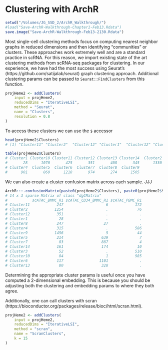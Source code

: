 # Clustering with ArchR

```r
setwd("/Volumes/JG_SSD_2/ArchR_Walkthrough/")
#load("Save-ArchR-Walkthrough-Chapter1-Feb13.Rdata")
save.image("Save-ArchR-Walkthrough-Feb13-2130.Rdata")
```

Most single-cell clustering methods focus on computing nearest neighbor graphs in reduced dimensions and then identifying "communities" or clusters. These approaches work extremely well and are a standard practice in scRNA. For this reason, we import existing state of the art clustering methods from scRNA-seq packages for clustering. In our experience, we have had the most success using Seurat's (https://github.com/satijalab/seurat) graph clustering approach. Additional clustering params can be passed to `Seurat::FindClusters` from this function.

```r
projHeme2 <- addClusters(
	input = projHeme2,
    reducedDims = "IterativeLSI",
    method = "Seurat",
    name = "Clusters",
    resolution = 0.8
)
```

To access these clusters we can use the `$` accessor

```r
head(projHeme2$Clusters)
# [1] "Cluster11" "Cluster2"  "Cluster12" "Cluster1"  "Cluster12" "Cluster8"

table(projHeme2$Clusters)
# Cluster1 Cluster10 Cluster11 Cluster12 Cluster13 Cluster14  Cluster2  Cluster3 
#       28      1070       425       351       408       345      1330       562 
# Cluster4  Cluster5  Cluster6  Cluster7  Cluster8  Cluster9 
#      901       860      1218       974       274      1505
```

We can also create a cluster confusion matrix across each sample. JJJ

```r
ArchR:::.confusionMatrix(paste0(projHeme2$Clusters), paste0(projHeme2$Sample))
# 14 x 3 sparse Matrix of class "dgCMatrix"
#           scATAC_BMMC_R1 scATAC_CD34_BMMC_R1 scATAC_PBMC_R1
# Cluster11            247                   6            172
# Cluster2            1254                   .             76
# Cluster12            351                   .              .
# Cluster1              28                   .              .
# Cluster8             247                  27              .
# Cluster4             315                   .            586
# Cluster9            1456                   5             44
# Cluster5             214                 639              7
# Cluster7              83                 887              4
# Cluster14            161                 174             10
# Cluster3              52                   .            510
# Cluster10             84                   1            985
# Cluster6             117                1101              .
# Cluster13             80                 328              .
```

Determining the appropriate cluster params is useful once you have computed a 2-dimensional embedding. This is because you should be adjusting both the clustering and embedding params to where they both agree. 

Additionally, one can call clusters with scran (https://bioconductor.org/packages/release/bioc/html/scran.html).

```r
projHeme2 <- addClusters(
    input = projHeme2,
    reducedDims = "IterativeLSI",
    method = "scran",
    name = "ScranClusters",
    k = 15
)
```









